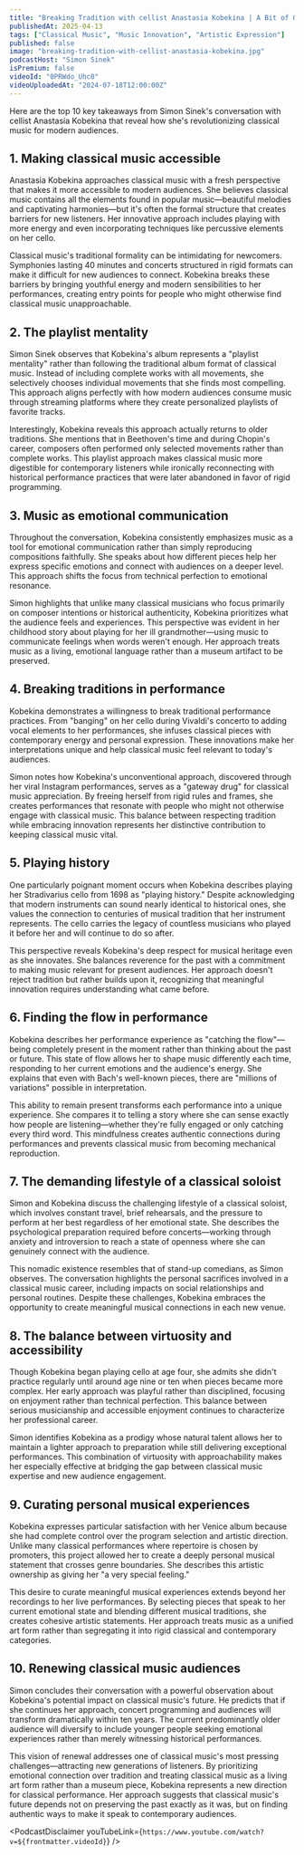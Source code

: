 ```yaml
---
title: "Breaking Tradition with cellist Anastasia Kobekina | A Bit of Optimism Podcast"
publishedAt: 2025-04-13
tags: ["Classical Music", "Music Innovation", "Artistic Expression"]
published: false
image: "breaking-tradition-with-cellist-anastasia-kobekina.jpg"
podcastHost: "Simon Sinek"
isPremium: false
videoId: "0PRWdo_Uhc0"
videoUploadedAt: "2024-07-18T12:00:00Z"
---
```



<PodcastSummaryPageLayout frontmatter={frontmatter}>

Here are the top 10 key takeaways from Simon Sinek's conversation with cellist Anastasia Kobekina that reveal how she's revolutionizing classical music for modern audiences.

## 1. Making classical music accessible

Anastasia Kobekina approaches classical music with a fresh perspective that makes it more accessible to modern audiences. She believes classical music contains all the elements found in popular music—beautiful melodies and captivating harmonies—but it's often the formal structure that creates barriers for new listeners. Her innovative approach includes playing with more energy and even incorporating techniques like percussive elements on her cello.

Classical music's traditional formality can be intimidating for newcomers. Symphonies lasting 40 minutes and concerts structured in rigid formats can make it difficult for new audiences to connect. Kobekina breaks these barriers by bringing youthful energy and modern sensibilities to her performances, creating entry points for people who might otherwise find classical music unapproachable.

## 2. The playlist mentality

Simon Sinek observes that Kobekina's album represents a "playlist mentality" rather than following the traditional album format of classical music. Instead of including complete works with all movements, she selectively chooses individual movements that she finds most compelling. This approach aligns perfectly with how modern audiences consume music through streaming platforms where they create personalized playlists of favorite tracks.

Interestingly, Kobekina reveals this approach actually returns to older traditions. She mentions that in Beethoven's time and during Chopin's career, composers often performed only selected movements rather than complete works. This playlist approach makes classical music more digestible for contemporary listeners while ironically reconnecting with historical performance practices that were later abandoned in favor of rigid programming.

## 3. Music as emotional communication

Throughout the conversation, Kobekina consistently emphasizes music as a tool for emotional communication rather than simply reproducing compositions faithfully. She speaks about how different pieces help her express specific emotions and connect with audiences on a deeper level. This approach shifts the focus from technical perfection to emotional resonance.

Simon highlights that unlike many classical musicians who focus primarily on composer intentions or historical authenticity, Kobekina prioritizes what the audience feels and experiences. This perspective was evident in her childhood story about playing for her ill grandmother—using music to communicate feelings when words weren't enough. Her approach treats music as a living, emotional language rather than a museum artifact to be preserved.

## 4. Breaking traditions in performance

Kobekina demonstrates a willingness to break traditional performance practices. From "banging" on her cello during Vivaldi's concerto to adding vocal elements to her performances, she infuses classical pieces with contemporary energy and personal expression. These innovations make her interpretations unique and help classical music feel relevant to today's audiences.

Simon notes how Kobekina's unconventional approach, discovered through her viral Instagram performances, serves as a "gateway drug" for classical music appreciation. By freeing herself from rigid rules and frames, she creates performances that resonate with people who might not otherwise engage with classical music. This balance between respecting tradition while embracing innovation represents her distinctive contribution to keeping classical music vital.

## 5. Playing history

One particularly poignant moment occurs when Kobekina describes playing her Stradivarius cello from 1698 as "playing history." Despite acknowledging that modern instruments can sound nearly identical to historical ones, she values the connection to centuries of musical tradition that her instrument represents. The cello carries the legacy of countless musicians who played it before her and will continue to do so after.

This perspective reveals Kobekina's deep respect for musical heritage even as she innovates. She balances reverence for the past with a commitment to making music relevant for present audiences. Her approach doesn't reject tradition but rather builds upon it, recognizing that meaningful innovation requires understanding what came before.

## 6. Finding the flow in performance

Kobekina describes her performance experience as "catching the flow"—being completely present in the moment rather than thinking about the past or future. This state of flow allows her to shape music differently each time, responding to her current emotions and the audience's energy. She explains that even with Bach's well-known pieces, there are "millions of variations" possible in interpretation.

This ability to remain present transforms each performance into a unique experience. She compares it to telling a story where she can sense exactly how people are listening—whether they're fully engaged or only catching every third word. This mindfulness creates authentic connections during performances and prevents classical music from becoming mechanical reproduction.

## 7. The demanding lifestyle of a classical soloist

Simon and Kobekina discuss the challenging lifestyle of a classical soloist, which involves constant travel, brief rehearsals, and the pressure to perform at her best regardless of her emotional state. She describes the psychological preparation required before concerts—working through anxiety and introversion to reach a state of openness where she can genuinely connect with the audience.

This nomadic existence resembles that of stand-up comedians, as Simon observes. The conversation highlights the personal sacrifices involved in a classical music career, including impacts on social relationships and personal routines. Despite these challenges, Kobekina embraces the opportunity to create meaningful musical connections in each new venue.

## 8. The balance between virtuosity and accessibility

Though Kobekina began playing cello at age four, she admits she didn't practice regularly until around age nine or ten when pieces became more complex. Her early approach was playful rather than disciplined, focusing on enjoyment rather than technical perfection. This balance between serious musicianship and accessible enjoyment continues to characterize her professional career.

Simon identifies Kobekina as a prodigy whose natural talent allows her to maintain a lighter approach to preparation while still delivering exceptional performances. This combination of virtuosity with approachability makes her especially effective at bridging the gap between classical music expertise and new audience engagement.

## 9. Curating personal musical experiences

Kobekina expresses particular satisfaction with her Venice album because she had complete control over the program selection and artistic direction. Unlike many classical performances where repertoire is chosen by promoters, this project allowed her to create a deeply personal musical statement that crosses genre boundaries. She describes this artistic ownership as giving her "a very special feeling."

This desire to curate meaningful musical experiences extends beyond her recordings to her live performances. By selecting pieces that speak to her current emotional state and blending different musical traditions, she creates cohesive artistic statements. Her approach treats music as a unified art form rather than segregating it into rigid classical and contemporary categories.

## 10. Renewing classical music audiences

Simon concludes their conversation with a powerful observation about Kobekina's potential impact on classical music's future. He predicts that if she continues her approach, concert programming and audiences will transform dramatically within ten years. The current predominantly older audience will diversify to include younger people seeking emotional experiences rather than merely witnessing historical performances.

This vision of renewal addresses one of classical music's most pressing challenges—attracting new generations of listeners. By prioritizing emotional connection over tradition and treating classical music as a living art form rather than a museum piece, Kobekina represents a new direction for classical performance. Her approach suggests that classical music's future depends not on preserving the past exactly as it was, but on finding authentic ways to make it speak to contemporary audiences.

<PodcastDisclaimer
  youTubeLink={`https://www.youtube.com/watch?v=${frontmatter.videoId}`}
/>

</PodcastSummaryPageLayout>
